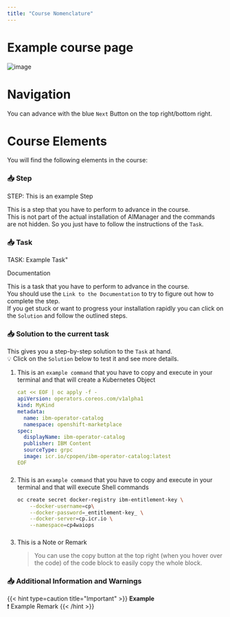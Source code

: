 ```yaml
---
title: "Course Nomenclature"
---
```


# Example course page



![image](/cp4waiops-training/pics/60_nomenclature.png)

# Navigation

You can advance with the blue `Next` Button on the top right/bottom right.




# Course Elements 

You will find the following elements in the course:

### 📥 Step

STEP: This is an example Step


This is a step that you have to perform to advance in the course.\
This is not part of the actual installation of AIManager and the commands are not hidden. So you just have to follow the instructions of the `Task`.

###

### 📥 Task

TASK: Example Task" 

<Link href="https://www.ibm.com/docs/en/cloud-paks/cloud-pak-watson-aiops/3.5.0?topic=manager-starter-installation-cli">Documentation</Link> 


This is a task that you have to perform to advance in the course.\
You should use the `Link to the Documentation` to try to figure out how to complete the step.\
If you get stuck or want to progress your installation rapidly you can click on the `Solution` and follow the outlined steps.




###

### 📥 Solution to the current task

This gives you a step-by-step solution to the `Task` at hand.\
💡 Click on the `Solution` below to test it and see more details.


  <Accordion>
    <AccordionItem title=Need Help?"><p>

1. This is an `example command` that you have to copy and execute in your terminal and that will create a Kubernetes Object

   ```yaml
   cat << EOF | oc apply -f -
   apiVersion: operators.coreos.com/v1alpha1
   kind: MyKind
   metadata:
     name: ibm-operator-catalog
     namespace: openshift-marketplace
   spec:
     displayName: ibm-operator-catalog
     publisher: IBM Content
     sourceType: grpc
     image: icr.io/cpopen/ibm-operator-catalog:latest
   EOF
   ```
   ###

1. This is an `example command` that you have to copy and execute in your terminal and that will execute Shell commands

   ```bash
   oc create secret docker-registry ibm-entitlement-key \
       --docker-username=cp\
       --docker-password=_entitlement-key_ \
       --docker-server=cp.icr.io \
       --namespace=cp4waiops
   ```

   ###

1. This is a Note or Remark

    > You can use the copy button at the top right (when you hover over the code) of the code block to easily copy the whole block.

</p></AccordionItem>
  </Accordion>


###

### 📥 Additional Information and Warnings

{{< hint type=caution  title="Important" >}}
**Example**\
❗ Example Remark
{{< /hint >}}